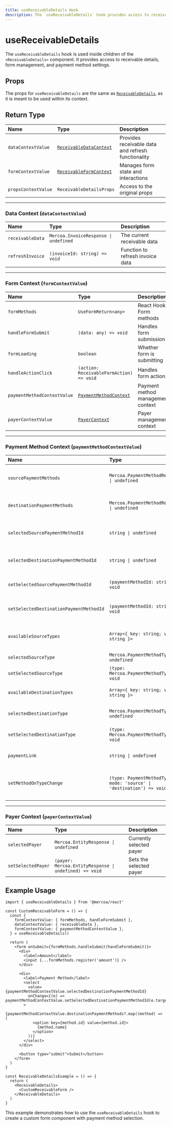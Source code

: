 ```yaml
---
title: useReceivableDetails Hook
description: The `useReceivableDetails` hook provides access to receivable details, form state, and payment method management within the `ReceivableDetails` component.
---
```


# useReceivableDetails

The `useReceivableDetails` hook is used inside children of the `<ReceivableDetails>` component. It provides access to receivable details, form management, and payment method settings.

## Props

The props for `useReceivableDetails` are the same as [`ReceivableDetails`](./ReceivableDetails), as it is meant to be used within its context.

## Return Type

| Name                | Type                                                | Description                                        |
| :------------------ | :-------------------------------------------------- | :------------------------------------------------- |
| `dataContextValue`  | [`ReceivableDataContext`](#receivable-data-context) | Provides receivable data and refresh functionality |
| `formContextValue`  | [`ReceivableFormContext`](#receivable-form-context) | Manages form state and interactions                |
| `propsContextValue` | `ReceivableDetailsProps`                            | Access to the original props                       |

---

<a id="receivable-data-context"></a>
### Data Context (`dataContextValue`)

| Name             | Type                                  | Description                      |
| :--------------- | :------------------------------------ | :------------------------------- |
| `receivableData` | `Mercoa.InvoiceResponse \| undefined` | The current receivable data      |
| `refreshInvoice` | `(invoiceId: string) => void`         | Function to refresh invoice data |

---

<a id="receivable-form-context"></a>
### Form Context (`formContextValue`)

| Name                        | Type                                              | Description                       |
| :-------------------------- | :------------------------------------------------ | :-------------------------------- |
| `formMethods`               | `UseFormReturn<any>`                              | React Hook Form methods           |
| `handleFormSubmit`          | `(data: any) => void`                             | Handles form submission           |
| `formLoading`               | `boolean`                                         | Whether form is submitting        |
| `handleActionClick`         | `(action: ReceivableFormAction) => void`          | Handles form actions              |
| `paymentMethodContextValue` | [`PaymentMethodContext`](#payment-method-context) | Payment method management context |
| `payerContextValue`         | [`PayerContext`](#payer-context)                  | Payer management context          |

---

<a id="payment-method-context"></a>
### Payment Method Context (`paymentMethodContextValue`)

| Name                                    | Type                                                                 | Description                            |
| :-------------------------------------- | :------------------------------------------------------------------- | :------------------------------------- |
| `sourcePaymentMethods`                  | `Mercoa.PaymentMethodResponse[] \| undefined`                        | Available source payment methods       |
| `destinationPaymentMethods`             | `Mercoa.PaymentMethodResponse[] \| undefined`                        | Available destination payment methods  |
| `selectedSourcePaymentMethodId`         | `string \| undefined`                                                | Selected source payment method ID      |
| `selectedDestinationPaymentMethodId`    | `string \| undefined`                                                | Selected destination payment method ID |
| `setSelectedSourcePaymentMethodId`      | `(paymentMethodId: string) => void`                                  | Sets source payment method             |
| `setSelectedDestinationPaymentMethodId` | `(paymentMethodId: string) => void`                                  | Sets destination payment method        |
| `availableSourceTypes`                  | `Array<{ key: string; value: string }>`                              | Available source payment types         |
| `selectedSourceType`                    | `Mercoa.PaymentMethodType \| undefined`                              | Selected source type                   |
| `setSelectedSourceType`                 | `(type: Mercoa.PaymentMethodType) => void`                           | Sets source type                       |
| `availableDestinationTypes`             | `Array<{ key: string; value: string }>`                              | Available destination types            |
| `selectedDestinationType`               | `Mercoa.PaymentMethodType \| undefined`                              | Selected destination type              |
| `setSelectedDestinationType`            | `(type: Mercoa.PaymentMethodType) => void`                           | Sets destination type                  |
| `paymentLink`                           | `string \| undefined`                                                | Payment link for the receivable        |
| `setMethodOnTypeChange`                 | `(type: PaymentMethodType, mode: 'source' \| 'destination') => void` | Updates payment method on type change  |

---

<a id="payer-context"></a>
### Payer Context (`payerContextValue`)

| Name               | Type                                                  | Description              |
| :----------------- | :---------------------------------------------------- | :----------------------- |
| `selectedPayer`    | `Mercoa.EntityResponse \| undefined`                  | Currently selected payer |
| `setSelectedPayer` | `(payer: Mercoa.EntityResponse \| undefined) => void` | Sets the selected payer  |

## Example Usage

```tsx
import { useReceivableDetails } from '@mercoa/react'

const CustomReceivableForm = () => {
  const {
    formContextValue: { formMethods, handleFormSubmit },
    dataContextValue: { receivableData },
    formContextValue: { paymentMethodContextValue },
  } = useReceivableDetails()

  return (
    <form onSubmit={formMethods.handleSubmit(handleFormSubmit)}>
      <div>
        <label>Amount</label>
        <input {...formMethods.register('amount')} />
      </div>

      <div>
        <label>Payment Method</label>
        <select
          value={paymentMethodContextValue.selectedDestinationPaymentMethodId}
          onChange={(e) => paymentMethodContextValue.setSelectedDestinationPaymentMethodId(e.target.value)}
        >
          {paymentMethodContextValue.destinationPaymentMethods?.map((method) => (
            <option key={method.id} value={method.id}>
              {method.name}
            </option>
          ))}
        </select>
      </div>

      <button type="submit">Submit</button>
    </form>
  )
}

const ReceivableDetailsExample = () => {
  return (
    <ReceivableDetails>
      <CustomReceivableForm />
    </ReceivableDetails>
  )
}
```

This example demonstrates how to use the `useReceivableDetails` hook to create a custom form component with payment method selection.

